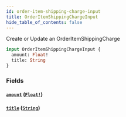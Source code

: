 ```yaml
---
id: order-item-shipping-charge-input
title: OrderItemShippingChargeInput
hide_table_of_contents: false
---
```



Create or Update an OrderItemShippingCharge

```graphql
input OrderItemShippingChargeInput {
  amount: Float!
  title: String
}
```


### Fields

#### [`amount`](#) ([`Float!`](/demand/api/graphql-storefront/reference/scalars/float))




#### [`title`](#) ([`String`](/demand/api/graphql-storefront/reference/scalars/string))






